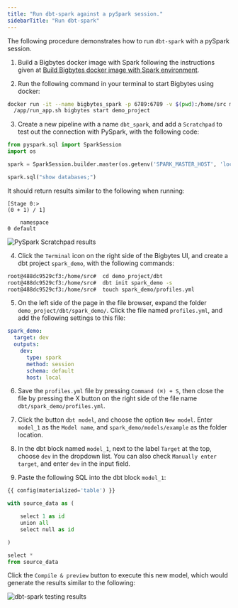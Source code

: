 ```yaml
---
title: "Run dbt-spark against a pySpark session."
sidebarTitle: "Run dbt-spark"
---
```


The following procedure demonstrates how to run `dbt-spark` with a pySpark session.

1. Build a Bigbytes docker image with Spark following the instructions given at
[Build Bigbytes docker image with Spark environment](/integrations/spark-pyspark#1-build-bigbytes-docker-image-with-spark-environment).

2. Run the following command in your terminal to start Bigbytes using docker:
```bash
docker run -it --name bigbytes_spark -p 6789:6789 -v $(pwd):/home/src mage_spark \
  /app/run_app.sh bigbytes start demo_project
```

3. Create a new pipeline with a name `dbt_spark`, and add a `Scratchpad` to
test out the connection with PySpark, with the following code:
```python
from pyspark.sql import SparkSession
import os

spark = SparkSession.builder.master(os.getenv('SPARK_MASTER_HOST', 'local')).getOrCreate()

spark.sql("show databases;")
```
It should return results similar to the following when running:
```
[Stage 0:>                                                          
(0 + 1) / 1]

    namespace
0 default
```

<img
  alt="PySpark Scratchpad results"
  src="https://github.com/getbigbytes/assets/blob/main/pyspark-scratchpad-results.png?raw=True"
/>

4. Click the `Terminal` icon on the right side of the Bigbytes UI, and create a dbt
project `spark_demo`, with the following commands:

```bash
root@488dc9529cf3:/home/src#  cd demo_project/dbt
root@488dc9529cf3:/home/src#  dbt init spark_demo -s
root@488dc9529cf3:/home/src#  touch spark_demo/profiles.yml
```

5. On the left side of the page in the file browser, expand the folder `demo_project/dbt/spark_demo/`.
Click the file named `profiles.yml`, and add the following settings to this file:

```yaml
spark_demo:
  target: dev
  outputs:
    dev:
      type: spark
      method: session
      schema: default
      host: local
``` 

6. Save the `profiles.yml` file by pressing `Command (⌘) + S`, then close the file
by pressing the X button on the right side of the file name `dbt/spark_demo/profiles.yml`.

7. Click the button `dbt model`, and choose the option `New model`. Enter `model_1`
as the `Model name`, and `spark_demo/models/example` as the folder location.

8. In the dbt block named `model_1`, next to the label `Target` at the top,
choose `dev` in the dropdown list. You can also check `Manually enter target`,
and enter `dev` in the input field.

9. Paste the following SQL into the dbt block `model_1`:
```python
{{ config(materialized='table') }}

with source_data as (

    select 1 as id
    union all
    select null as id

)

select *
from source_data
```

Click the `Compile & preview` button to execute this new model, which would
generate the results similar to the following:

<img
  alt="dbt-spark testing results"
  src="https://github.com/getbigbytes/assets/blob/main/dbt-spark-testing-results.png?raw=True"
/>
